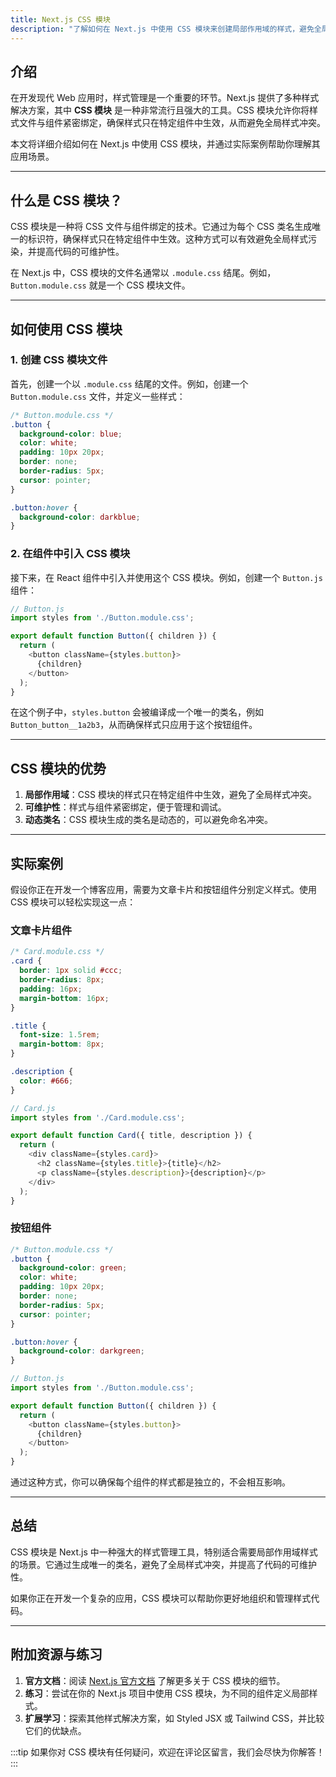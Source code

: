 ```yaml
---
title: Next.js CSS 模块
description: "了解如何在 Next.js 中使用 CSS 模块来创建局部作用域的样式，避免全局样式冲突，并提升代码的可维护性。"
---
```


## 介绍

在开发现代 Web 应用时，样式管理是一个重要的环节。Next.js 提供了多种样式解决方案，其中 **CSS 模块** 是一种非常流行且强大的工具。CSS 模块允许你将样式文件与组件紧密绑定，确保样式只在特定组件中生效，从而避免全局样式冲突。

本文将详细介绍如何在 Next.js 中使用 CSS 模块，并通过实际案例帮助你理解其应用场景。

---

## 什么是 CSS 模块？

CSS 模块是一种将 CSS 文件与组件绑定的技术。它通过为每个 CSS 类名生成唯一的标识符，确保样式只在特定组件中生效。这种方式可以有效避免全局样式污染，并提高代码的可维护性。

在 Next.js 中，CSS 模块的文件名通常以 `.module.css` 结尾。例如，`Button.module.css` 就是一个 CSS 模块文件。

---

## 如何使用 CSS 模块

### 1. 创建 CSS 模块文件

首先，创建一个以 `.module.css` 结尾的文件。例如，创建一个 `Button.module.css` 文件，并定义一些样式：

```css
/* Button.module.css */
.button {
  background-color: blue;
  color: white;
  padding: 10px 20px;
  border: none;
  border-radius: 5px;
  cursor: pointer;
}

.button:hover {
  background-color: darkblue;
}
```

### 2. 在组件中引入 CSS 模块

接下来，在 React 组件中引入并使用这个 CSS 模块。例如，创建一个 `Button.js` 组件：

```javascript
// Button.js
import styles from './Button.module.css';

export default function Button({ children }) {
  return (
    <button className={styles.button}>
      {children}
    </button>
  );
}
```

在这个例子中，`styles.button` 会被编译成一个唯一的类名，例如 `Button_button__1a2b3`，从而确保样式只应用于这个按钮组件。

---

## CSS 模块的优势

1. **局部作用域**：CSS 模块的样式只在特定组件中生效，避免了全局样式冲突。
2. **可维护性**：样式与组件紧密绑定，便于管理和调试。
3. **动态类名**：CSS 模块生成的类名是动态的，可以避免命名冲突。

---

## 实际案例

假设你正在开发一个博客应用，需要为文章卡片和按钮组件分别定义样式。使用 CSS 模块可以轻松实现这一点：

### 文章卡片组件

```css
/* Card.module.css */
.card {
  border: 1px solid #ccc;
  border-radius: 8px;
  padding: 16px;
  margin-bottom: 16px;
}

.title {
  font-size: 1.5rem;
  margin-bottom: 8px;
}

.description {
  color: #666;
}
```

```javascript
// Card.js
import styles from './Card.module.css';

export default function Card({ title, description }) {
  return (
    <div className={styles.card}>
      <h2 className={styles.title}>{title}</h2>
      <p className={styles.description}>{description}</p>
    </div>
  );
}
```

### 按钮组件

```css
/* Button.module.css */
.button {
  background-color: green;
  color: white;
  padding: 10px 20px;
  border: none;
  border-radius: 5px;
  cursor: pointer;
}

.button:hover {
  background-color: darkgreen;
}
```

```javascript
// Button.js
import styles from './Button.module.css';

export default function Button({ children }) {
  return (
    <button className={styles.button}>
      {children}
    </button>
  );
}
```

通过这种方式，你可以确保每个组件的样式都是独立的，不会相互影响。

---

## 总结

CSS 模块是 Next.js 中一种强大的样式管理工具，特别适合需要局部作用域样式的场景。它通过生成唯一的类名，避免了全局样式冲突，并提高了代码的可维护性。

如果你正在开发一个复杂的应用，CSS 模块可以帮助你更好地组织和管理样式代码。

---

## 附加资源与练习

1. **官方文档**：阅读 [Next.js 官方文档](https://nextjs.org/docs/basic-features/built-in-css-support) 了解更多关于 CSS 模块的细节。
2. **练习**：尝试在你的 Next.js 项目中使用 CSS 模块，为不同的组件定义局部样式。
3. **扩展学习**：探索其他样式解决方案，如 Styled JSX 或 Tailwind CSS，并比较它们的优缺点。

:::tip
如果你对 CSS 模块有任何疑问，欢迎在评论区留言，我们会尽快为你解答！
:::